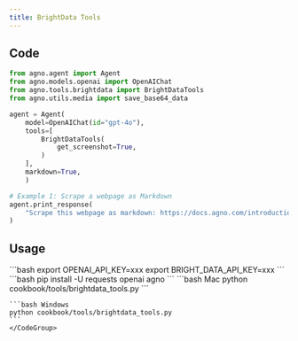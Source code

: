 ```yaml
---
title: BrightData Tools
---
```


## Code

```python cookbook/tools/brightdata_tools.py
from agno.agent import Agent
from agno.models.openai import OpenAIChat
from agno.tools.brightdata import BrightDataTools
from agno.utils.media import save_base64_data

agent = Agent(
    model=OpenAIChat(id="gpt-4o"),
    tools=[
        BrightDataTools(
            get_screenshot=True,
        )
    ],
    markdown=True,
    )

# Example 1: Scrape a webpage as Markdown
agent.print_response(
    "Scrape this webpage as markdown: https://docs.agno.com/introduction",
)
```

## Usage

<Steps>
  <Snippet file="create-venv-step.mdx" />

  <Step title="Set your API keys">
    ```bash
    export OPENAI_API_KEY=xxx
    export BRIGHT_DATA_API_KEY=xxx
    ```
  </Step>

  <Step title="Install libraries">
    ```bash
    pip install -U requests openai agno
    ```
  </Step>

  <Step title="Run Agent">
    <CodeGroup>
    ```bash Mac
    python cookbook/tools/brightdata_tools.py
    ```

    ```bash Windows
    python cookbook/tools/brightdata_tools.py
    ```
    </CodeGroup>
  </Step>
</Steps>
